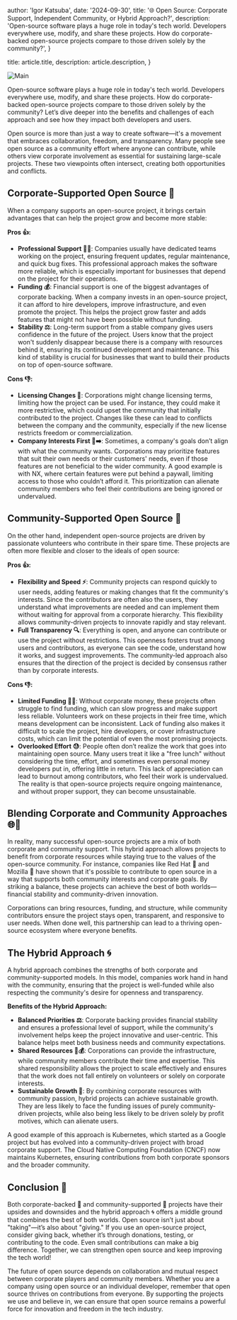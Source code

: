 
  author: 'Igor Katsuba',
  date: '2024-09-30',
  title:
    '🌐 Open Source: Corporate Support, Independent  Community, or Hybrid Approach?',
  description:
    'Open-source software plays a huge role in today\'s tech world. Developers everywhere use, modify, and share these projects. How do corporate-backed open-source projects compare to those driven solely by the community?',
}

  title: article.title,
  description: article.description,
}


<Image src={mainImage} alt="Main" />

Open-source software plays a huge role in today's tech world. Developers everywhere use, modify, and share these projects. How do corporate-backed open-source projects compare to those driven solely by the community? Let’s dive deeper into the benefits and challenges of each approach and see how they impact both developers and users.

Open source is more than just a way to create software—it's a movement that embraces collaboration, freedom, and transparency. Many people see open source as a community effort where anyone can contribute, while others view corporate involvement as essential for sustaining large-scale projects. These two viewpoints often intersect, creating both opportunities and conflicts.

## Corporate-Supported Open Source 💼

When a company supports an open-source project, it brings certain advantages that can help the project grow and become more stable:

**Pros 👍:**

- **Professional Support 👩‍💼**: Companies usually have dedicated teams working on the project, ensuring frequent updates, regular maintenance, and quick bug fixes. This professional approach makes the software more reliable, which is especially important for businesses that depend on the project for their operations.
- **Funding 💰**: Financial support is one of the biggest advantages of corporate backing. When a company invests in an open-source project, it can afford to hire developers, improve infrastructure, and even promote the project. This helps the project grow faster and adds features that might not have been possible without funding.
- **Stability ⚖️**: Long-term support from a stable company gives users confidence in the future of the project. Users know that the project won't suddenly disappear because there is a company with resources behind it, ensuring its continued development and maintenance. This kind of stability is crucial for businesses that want to build their products on top of open-source software.

**Cons 👎:**

- **Licensing Changes 📜**: Corporations might change licensing terms, limiting how the project can be used. For instance, they could make it more restrictive, which could upset the community that initially contributed to the project. Changes like these can lead to conflicts between the company and the community, especially if the new license restricts freedom or commercialization.
- **Company Interests First 💼➡️**: Sometimes, a company's goals don’t align with what the community wants. Corporations may prioritize features that suit their own needs or their customers' needs, even if those features are not beneficial to the wider community. A good example is with NX, where certain features were put behind a paywall, limiting access to those who couldn’t afford it. This prioritization can alienate community members who feel their contributions are being ignored or undervalued.

## Community-Supported Open Source 🤝

On the other hand, independent open-source projects are driven by passionate volunteers who contribute in their spare time. These projects are often more flexible and closer to the ideals of open source:

**Pros 👍:**

- **Flexibility and Speed ⚡**: Community projects can respond quickly to user needs, adding features or making changes that fit the community's interests. Since the contributors are often also the users, they understand what improvements are needed and can implement them without waiting for approval from a corporate hierarchy. This flexibility allows community-driven projects to innovate rapidly and stay relevant.
- **Full Transparency 🔍**: Everything is open, and anyone can contribute or use the project without restrictions. This openness fosters trust among users and contributors, as everyone can see the code, understand how it works, and suggest improvements. The community-led approach also ensures that the direction of the project is decided by consensus rather than by corporate interests.

**Cons 👎:**

- **Limited Funding 💸🚫**: Without corporate money, these projects often struggle to find funding, which can slow progress and make support less reliable. Volunteers work on these projects in their free time, which means development can be inconsistent. Lack of funding also makes it difficult to scale the project, hire developers, or cover infrastructure costs, which can limit the potential of even the most promising projects.
- **Overlooked Effort 😓**: People often don’t realize the work that goes into maintaining open source. Many users treat it like a "free lunch" without considering the time, effort, and sometimes even personal money developers put in, offering little in return. This lack of appreciation can lead to burnout among contributors, who feel their work is undervalued. The reality is that open-source projects require ongoing maintenance, and without proper support, they can become unsustainable.

## Blending Corporate and Community Approaches 🌐🤝

In reality, many successful open-source projects are a mix of both corporate and community support. This hybrid approach allows projects to benefit from corporate resources while staying true to the values of the open-source community. For instance, companies like Red Hat 🐧 and Mozilla 🦊 have shown that it's possible to contribute to open source in a way that supports both community interests and corporate goals. By striking a balance, these projects can achieve the best of both worlds—financial stability and community-driven innovation.

Corporations can bring resources, funding, and structure, while community contributors ensure the project stays open, transparent, and responsive to user needs. When done well, this partnership can lead to a thriving open-source ecosystem where everyone benefits.

## The Hybrid Approach 🌀

A hybrid approach combines the strengths of both corporate and community-supported models. In this model, companies work hand in hand with the community, ensuring that the project is well-funded while also respecting the community's desire for openness and transparency.

**Benefits of the Hybrid Approach:**

- **Balanced Priorities ⚖️**: Corporate backing provides financial stability and ensures a professional level of support, while the community's involvement helps keep the project innovative and user-centric. This balance helps meet both business needs and community expectations.
- **Shared Resources 🤝💰**: Corporations can provide the infrastructure, while community members contribute their time and expertise. This shared responsibility allows the project to scale effectively and ensures that the work does not fall entirely on volunteers or solely on corporate interests.
- **Sustainable Growth 🌱**: By combining corporate resources with community passion, hybrid projects can achieve sustainable growth. They are less likely to face the funding issues of purely community-driven projects, while also being less likely to be driven solely by profit motives, which can alienate users.

A good example of this approach is Kubernetes, which started as a Google project but has evolved into a community-driven project with broad corporate support. The Cloud Native Computing Foundation (CNCF) now maintains Kubernetes, ensuring contributions from both corporate sponsors and the broader community.

## Conclusion 🎯

Both corporate-backed 💼 and community-supported 🤝 projects have their upsides and downsides and the hybrid approach 🌀 offers a middle ground that combines the best of both worlds. Open source isn’t just about "taking"—it’s also about "giving." If you use an open-source project, consider giving back, whether it’s through donations, testing, or contributing to the code. Even small contributions can make a big difference. Together, we can strengthen open source and keep improving the tech world!

The future of open source depends on collaboration and mutual respect between corporate players and community members. Whether you are a company using open source or an individual developer, remember that open source thrives on contributions from everyone. By supporting the projects we use and believe in, we can ensure that open source remains a powerful force for innovation and freedom in the tech industry.
